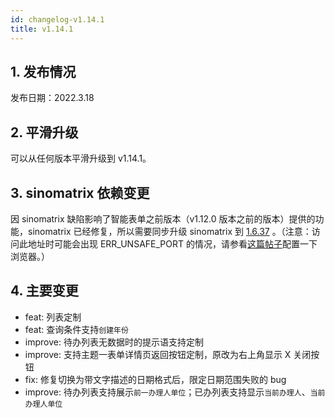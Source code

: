 ```yaml
---
id: changelog-v1.14.1
title: v1.14.1
---
```



## 1. 发布情况

发布日期：2022.3.18

<BundleList version="1.14.1" frontend="1.14.1" backend="1.14.0" font="1.13.0" />

## 2. 平滑升级

可以从任何版本平滑升级到 v1.14.1。

## 3. sinomatrix 依赖变更

因 sinomatrix 缺陷影响了智能表单之前版本（v1.12.0 版本之前的版本）提供的功能，sinomatrix 已经修复，所以需要同步升级 sinomatrix 到 [1.6.37](http://47.93.34.153:10080/sino-matrix/sino-matrix/blob/master/CHANGELOG.md) 。（注意：访问此地址时可能会出现 ERR_UNSAFE_PORT 的情况，请参看[这篇帖子](https://blog.csdn.net/kjcxmx/article/details/118122483)配置一下浏览器。）

## 4. 主要变更

- feat: 列表定制
- feat: 查询条件支持`创建年份`
- improve: 待办列表无数据时的提示语支持定制
- improve: 支持主题一表单详情页返回按钮定制，原改为右上角显示 X 关闭按钮
- fix: 修复切换为带文字描述的日期格式后，限定日期范围失败的 bug
- improve: 待办列表支持展示`前一办理人单位`；已办列表支持显示`当前办理人`、`当前办理人单位`
